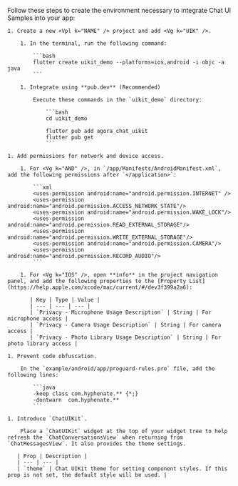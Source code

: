 <PlatformWrapper platform="flutter">

Follow these steps to create the environment necessary to integrate Chat UI Samples into your app:

    1. Create a new <Vpl k="NAME" /> project and add <Vg k="UIK" />.

        1. In the terminal, run the following command:

            ```bash
            flutter create uikit_demo --platforms=ios,android -i objc -a java
            ```

        1. Integrate using **pub.dev** (Recommended)

            Execute these commands in the `uikit_demo` directory:

                ```bash
                cd uikit_demo

                flutter pub add agora_chat_uikit
                flutter pub get
                ```

    1. Add permissions for network and device access.

        1. For <Vg k="AND" />, in `/app/Manifests/AndroidManifest.xml`, add the following permissions after `</application>`:

            ```xml
            <uses-permission android:name="android.permission.INTERNET" />
            <uses-permission android:name="android.permission.ACCESS_NETWORK_STATE"/>
            <uses-permission android:name="android.permission.WAKE_LOCK"/>
            <uses-permission android:name="android.permission.READ_EXTERNAL_STORAGE"/>
            <uses-permission android:name="android.permission.WRITE_EXTERNAL_STORAGE"/>
            <uses-permission android:name="android.permission.CAMERA"/>
            <uses-permission android:name="android.permission.RECORD_AUDIO"/>
            ```

        1. For <Vg k="IOS" />, open **info** in the project navigation panel, and add the following properties to the [Property List](https://help.apple.com/xcode/mac/current/#/dev3f399a2a6):

           | Key | Type | Value |
           | --- | --- | --- |
           | `Privacy - Microphone Usage Description` | String | For microphone access |
           | `Privacy - Camera Usage Description` | String | For camera access |
           | `Privacy - Photo Library Usage Description` | String | For photo library access |

    1. Prevent code obfuscation.

        In the `example/android/app/proguard-rules.pro` file, add the following lines:

            ```java
            -keep class com.hyphenate.** {*;}
            -dontwarn  com.hyphenate.**
            ```

    1. Introduce `ChatUIKit`.

        Place a `ChatUIKit` widget at the top of your widget tree to help refresh the `ChatConversationsView` when returning from `ChatMessagesView`. It also provides the theme settings.

       | Prop | Description |
       | --- | --- |
       | `theme` | Chat UIKit theme for setting component styles. If this prop is not set, the default style will be used. |

</PlatformWrapper>